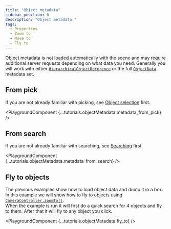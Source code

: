 ```yaml
---
title: "Object metadata"
sidebar_position: 6
description: "Object metadata."
tags:
  - Properties
  - Zoom to
  - Move to
  - Fly to
---
```



Object metadata is not loaded automatically with the scene and may require additional server requests depending on what data you need.
Generally you will work with either <code>[HierarchicalObjectReference](/docs/webgl-api/interfaces/NovoRender.HierarcicalObjectReference)</code> or the full <code>[ObjectData](/docs/webgl-api/interfaces/NovoRender.ObjectData)</code> metadata set.

## From pick

If you are not already familiar with picking, see [Object selection](./object_selection) first.

<PlaygroundComponent {...tutorials.objectMetadata.metadata_from_pick} />

## From search

If you are not already familiar with searching, see [Searching](./searching) first.

<PlaygroundComponent {...tutorials.objectMetadata.metadata_from_search} />

## Fly to objects

The previous examples show how to load object data and dump it in a box.  
In this example we will show how to fly to objects using <code>[CameraController.zoomTo()](/docs/webgl-api/interfaces/NovoRender.CameraController#zoomto)</code>.  
When the example is run it will first do a quick search for 4 objects and fly to them. After that it will fly to any object you click.

<PlaygroundComponent {...tutorials.objectMetadata.fly_to} />
